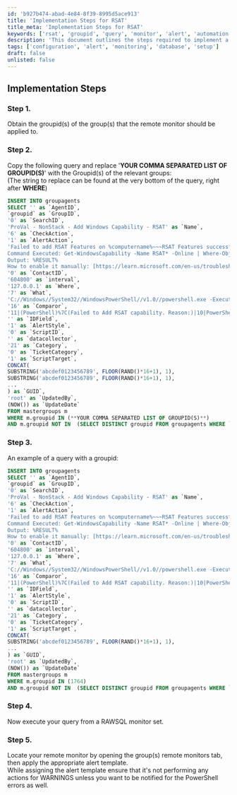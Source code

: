 ```yaml
---
id: 'b927b474-abad-4e84-8f39-8995d5ace913'
title: 'Implementation Steps for RSAT'
title_meta: 'Implementation Steps for RSAT'
keywords: ['rsat', 'groupid', 'query', 'monitor', 'alert', 'automation']
description: 'This document outlines the steps required to implement a remote monitor for Remote Server Administration Tools (RSAT) using SQL queries. It details how to obtain group IDs, modify the SQL query, execute it, and apply the appropriate alert template in ConnectWise Automate.'
tags: ['configuration', 'alert', 'monitoring', 'database', 'setup']
draft: false
unlisted: false
---
```

## Implementation Steps

### Step 1.
Obtain the groupid(s) of the group(s) that the remote monitor should be applied to.

### Step 2.
Copy the following query and replace '**YOUR COMMA SEPARATED LIST OF GROUPID(S)**' with the Groupid(s) of the relevant groups:  
(The string to replace can be found at the very bottom of the query, right after **WHERE**)

```sql
INSERT INTO groupagents 
SELECT '' as `AgentID`,
`groupid` as `GroupID`,
'0' as `SearchID`,
'ProVal - NonStack - Add Windows Capability - RSAT' as `Name`,
'6' as `CheckAction`,
'1' as `AlertAction`,
'Failed to add RSAT Features on %computername%~~~RSAT Features successfully added!!!Failed to add RSAT Features on %computername%~~~Remote Server Administration Tools Features are not enabled on the %ComputerName%. Automate attempted to enable it but failed. Please review manually. 
Command Executed: Get-WindowsCapability -Name RSAT* -Online | Where-Object{$_.State -eq 'NotPresent'} | Add-WindowsCapability -Online
Output: %RESULT%
How to enable it manually: [https://learn.microsoft.com/en-us/troubleshoot/windows-server/system-management-components/remote-server-administration-tools](https://learn.microsoft.com/en-us/troubleshoot/windows-server/system-management-components/remote-server-administration-tools)' as `AlertMessage`,
'0' as `ContactID`,
'604800' as `interval`,
'127.0.0.1' as `Where`,
'7' as `What`,
'C://Windows//System32//WindowsPowerShell//v1.0//powershell.exe -ExecutionPolicy Bypass -Command "if((Get-CimInstance -ClassName Cim_computersystem).partofdomain -and (Get-WindowsCapability -Name RSAT* -Online | Where-Object{$_.State -eq 'NotPresent'})) {try {Get-WindowsCapability -Name RSAT* -Online | Where-Object{$_.State -eq 'NotPresent'} | Add-WindowsCapability -Online -Erroraction Stop} catch { return "Failed to Add RSAT capability. Reason: $($Error[0].Exception.Message)"}}"' as `DataOut`,
'16' as `Comparor`,
'11|(PowerShell)%7C(Failed to Add RSAT capability. Reason:)|10|PowerShell|10|Failed to Add RSAT capability. Reason:' as `DataIn`,
'' as `IDField`,
'1' as `AlertStyle`,
'0' as `ScriptID`,
'' as `datacollector`,
'21' as `Category`,
'0' as `TicketCategory`,
'1' as `ScriptTarget`,
CONCAT(
SUBSTRING('abcdef0123456789', FLOOR(RAND()*16+1), 1),
SUBSTRING('abcdef0123456789', FLOOR(RAND()*16+1), 1),
...
) as `GUID`,
'root' as `UpdatedBy`,
(NOW()) as `UpdateDate`
FROM mastergroups m
WHERE m.groupid IN (**YOUR COMMA SEPARATED LIST OF GROUPID(S)**)
AND m.groupid NOT IN  (SELECT DISTINCT groupid FROM groupagents WHERE `Name` = 'ProVal - NonStack - Add Windows Capability - RSAT')
```

### Step 3.
An example of a query with a groupid:

```sql
INSERT INTO groupagents 
SELECT '' as `AgentID`,
`groupid` as `GroupID`,
'0' as `SearchID`,
'ProVal - NonStack - Add Windows Capability - RSAT' as `Name`,
'6' as `CheckAction`,
'1' as `AlertAction`,
'Failed to add RSAT Features on %computername%~~~RSAT Features successfully added!!!Failed to add RSAT Features on %computername%~~~Remote Server Administration Tools Features are not enabled on the %ComputerName%. Automate attempted to enable it but failed. 
Command Executed: Get-WindowsCapability -Name RSAT* -Online | Where-Object{$_.State -eq 'NotPresent'} | Add-WindowsCapability -Online
Output: %RESULT%
How to enable it manually: [https://learn.microsoft.com/en-us/troubleshoot/windows-server/system-management-components/remote-server-administration-tools](https://learn.microsoft.com/en-us/troubleshoot/windows-server/system-management-components/remote-server-administration-tools)' as `AlertMessage`,
'0' as `ContactID`,
'604800' as `interval`,
'127.0.0.1' as `Where`,
'7' as `What`,
'C://Windows//System32//WindowsPowerShell//v1.0//powershell.exe -ExecutionPolicy Bypass -Command "if((Get-CimInstance -ClassName Cim_computersystem).partofdomain -and (Get-WindowsCapability -Name RSAT* -Online | Where-Object{$_.State -eq 'NotPresent'})) {try {Get-WindowsCapability -Name RSAT* -Online | Where-Object{$_.State -eq 'NotPresent'} | Add-WindowsCapability -Online -Erroraction Stop} catch { return "Failed to Add RSAT capability. Reason: $($Error[0].Exception.Message)"}}"' as `DataOut`,
'16' as `Comparor`,
'11|(PowerShell)%7C(Failed to Add RSAT capability. Reason:)|10|PowerShell|10|Failed to Add RSAT capability. Reason:' as `DataIn`,
'' as `IDField`,
'1' as `AlertStyle`,
'0' as `ScriptID`,
'' as `datacollector`,
'21' as `Category`,
'0' as `TicketCategory`,
'1' as `ScriptTarget`,
CONCAT(
SUBSTRING('abcdef0123456789', FLOOR(RAND()*16+1), 1),
...
) as `GUID`,
'root' as `UpdatedBy`,
(NOW()) as `UpdateDate`
FROM mastergroups m
WHERE m.groupid IN (1764)
AND m.groupid NOT IN  (SELECT DISTINCT groupid FROM groupagents WHERE `Name` = 'ProVal - NonStack - Add Windows Capability - RSAT')
```

### Step 4.
Now execute your query from a RAWSQL monitor set.

### Step 5.
Locate your remote monitor by opening the group(s) remote monitors tab, then apply the appropriate alert template.  
While assigning the alert template ensure that it's not performing any actions for WARNINGS unless you want to be notified for the PowerShell errors as well.












